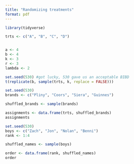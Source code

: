 ```yaml
---
title: "Randomizing treatments"
format: pdf
---
```


```r
library(tidyverse)
```

```r
trts <- c("A", "B", "C", "D")


a <- 4
b <- 4
k <- 3
r <- 3
lambda <- 2
```

```r
set.seed(530) #got lucky, 530 gave us an acceptable BIBD
t(replicate(b, sample(trts, k, replace = FALSE)))
```

```r
set.seed(530)
brands <- c("Pliny", "Coors", "Siera", "Guinnes")

shuffled_brands <- sample(brands)

assignments <- data.frame(trts, shuffled_brands)
assignments
```

```r
set.seed(530)
boys <- c("Zach", "Jon", "Nolan", "Benni")
rank <- 1:4

shuffled_names <- sample(boys)

order <- data.frame(rank, shuffled_names)
order
```

